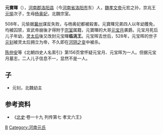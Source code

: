 '''元寶暉'''（{{bd||503年||？||catIdx=y}}），[[河南郡|河南郡]][[洛阳县|洛阳县]]（今[[河南省|河南省]][[洛阳市|洛阳市]]东）人，[[魏孝文帝|魏孝文帝]]元宏之孙，京兆王[[元愉|元愉]]次子，生母[[杨奥妃|杨奥妃]]，北魏宗室。

508年，元愉据[[冀州|冀州]]谋反失败，与杨奥妃都被殺害。元寶暉兄弟四人以年幼獲免，均被囚禁，宣武帝崩後才得附于[[宗室|宗室]]属籍，元寶暉的大哥[[元宝月|元宝月]]袭爵。元宝月死后儿子年幼，[[灵太后|灵太后]]後又改封元宝暉'''临洮王'''。元宝晖去世后，528年，元宝晖的世子[[元钊|元钊]]被灵太后拥立为帝，不久即在[[河阴之变|河阴之变]]中被杀。

[[陈仲安|陈仲安]]等《北朝四史人名索引》第156页曾怀疑元宝月、元宝晖为一人。但据元宝月墓志，二人儿子信息不一，显然不是一人。

== 子 ==
* 元钊，北魏幼主

== 参考资料 ==
{{reflist}}
*《[[北史|北史]]·卷一十九 列传第七 孝文六王》
[[Category:北魏宗室|B]]
[[Category:河南元氏|Category:河南元氏]]